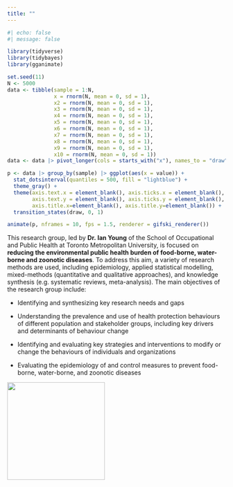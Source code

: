 ```yaml
---
title: ""
---
```


```r
#| echo: false
#| message: false

library(tidyverse)
library(tidybayes)
library(gganimate)

set.seed(11)
N <- 5000
data <- tibble(sample = 1:N,
               x = rnorm(N, mean = 0, sd = 1),
               x2 = rnorm(N, mean = 0, sd = 1),
               x3 = rnorm(N, mean = 0, sd = 1),
               x4 = rnorm(N, mean = 0, sd = 1),
               x5 = rnorm(N, mean = 0, sd = 1),
               x6 = rnorm(N, mean = 0, sd = 1),
               x7 = rnorm(N, mean = 0, sd = 1),
               x8 = rnorm(N, mean = 0, sd = 1),
               x9 = rnorm(N, mean = 0, sd = 1),
               x10 = rnorm(N, mean = 0, sd = 1))
data <- data |> pivot_longer(cols = starts_with("x"), names_to = "draw", values_to = "value")

p <- data |> group_by(sample) |> ggplot(aes(x = value)) +
  stat_dotsinterval(quantiles = 500, fill = "lightblue") + 
  theme_gray() + 
  theme(axis.text.x = element_blank(), axis.ticks.x = element_blank(), 
        axis.text.y = element_blank(), axis.ticks.y = element_blank(), 
        axis.title.x=element_blank(), axis.title.y=element_blank()) +
  transition_states(draw, 0, 1)

animate(p, nframes = 10, fps = 1.5, renderer = gifski_renderer())
```
This research group, led by **Dr. Ian Young** of the School of Occupational and Public Health at Toronto Metropolitan University, is focused on **reducing the environmental public health burden of food-borne, water-borne and zoonotic diseases**. To address this aim, a variety of research methods are used, including epidemiology, applied statistical modelling, mixed-methods (quantitative and qualitative approaches), and knowledge synthesis (e.g. systematic reviews, meta-analysis). The main objectives of the research group include:

-   Identifying and synthesizing key research needs and gaps

-   Understanding the prevalence and use of health protection behaviours of different population and stakeholder groups, including key drivers and determinants of behaviour change

-   Identifying and evaluating key strategies and interventions to modify or change the behaviours of individuals and organizations

-   Evaluating the epidemiology of and control measures to prevent food-borne, water-borne, and zoonotic diseases

![](images/TMU-rgb.png){fig-align="center" width="225"}
